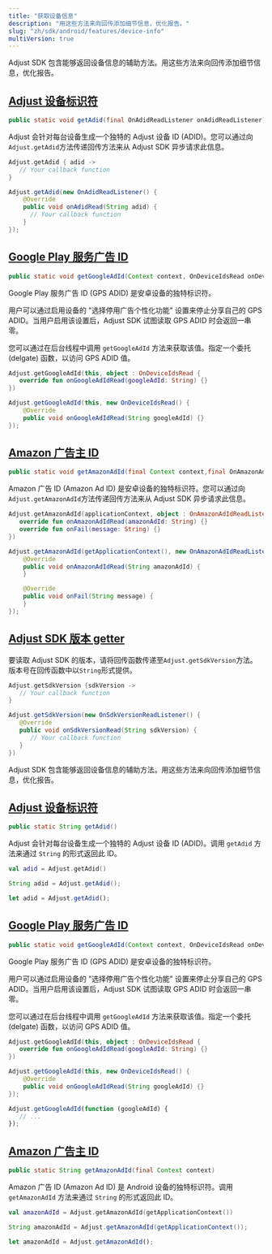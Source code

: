 ```yaml
---
title: "获取设备信息"
description: "用这些方法来向回传添加细节信息，优化报告。"
slug: "zh/sdk/android/features/device-info"
multiVersion: true
---
```


<SdkVersion version="v5">

Adjust SDK 包含能够返回设备信息的辅助方法。用这些方法来向回传添加细节信息，优化报告。

## [Adjust 设备标识符](adjust-device-identifier)

<CodeBlock title="Method signature">

```java
public static void getAdid(final OnAdidReadListener onAdidReadListener)
```

</CodeBlock>

Adjust 会针对每台设备生成一个独特的 Adjust 设备 ID \(ADID\)。您可以通过向`Adjust.getAdid`方法传递回传方法来从 Adjust SDK 异步请求此信息。

<Tabs>
<Tab title="Kotlin" sync="kotlin">

```kotlin
Adjust.getAdid { adid ->
   // Your callback function
}
```

</Tab>
<Tab title="Java" sync="java" >

```java
Adjust.getAdid(new OnAdidReadListener() {
    @Override
    public void onAdidRead(String adid) {
      // Your callback function
    }
});

```

</Tab>
</Tabs>

## [Google Play 服务广告 ID](google-play-services-advertising-id)

<CodeBlock title="Method signature">

```java
public static void getGoogleAdId(Context context, OnDeviceIdsRead onDeviceIdRead)
```

</CodeBlock>

Google Play 服务广告 ID \(GPS ADID\) 是安卓设备的独特标识符。

用户可以通过启用设备的 "选择停用广告个性化功能" 设置来停止分享自己的 GPS ADID。当用户启用该设置后，Adjust SDK 试图读取 GPS ADID 时会返回一串零。

您可以通过在后台线程中调用 `getGoogleAdId` 方法来获取该值。指定一个委托 \(delgate\) 函数，以访问 GPS ADID 值。

<Tabs>
<Tab title="Kotlin" sync="kotlin">

```kotlin
Adjust.getGoogleAdId(this, object : OnDeviceIdsRead {
   override fun onGoogleAdIdRead(googleAdId: String) {}
})
```

</Tab>
<Tab title="Java" sync="java" >

```java
Adjust.getGoogleAdId(this, new OnDeviceIdsRead() {
    @Override
    public void onGoogleAdIdRead(String googleAdId) {}
});
```

</Tab>
</Tabs>

## [Amazon 广告主 ID](amazon-advertiser-id)

<CodeBlock title="Method signature">

```java
public static void getAmazonAdId(final Context context,final OnAmazonAdIdReadListener onAmazonAdIdReadListener)
```

</CodeBlock>

Amazon 广告 ID \(Amazon Ad ID\) 是安卓设备的独特标识符。您可以通过向`Adjust.getAmazonAdId`方法传递回传方法来从 Adjust SDK 异步请求此信息。

<Tabs>
<Tab title="Kotlin" sync="kotlin">

```kotlin
Adjust.getAmazonAdId(applicationContext, object : OnAmazonAdIdReadListener {
   override fun onAmazonAdIdRead(amazonAdId: String) {}
   override fun onFail(message: String) {}
})
```

</Tab>
<Tab title="Java" sync="java" >

```java
Adjust.getAmazonAdId(getApplicationContext(), new OnAmazonAdIdReadListener() {
    @Override
    public void onAmazonAdIdRead(String amazonAdId) {
    }

    @Override
    public void onFail(String message) {
    }
});

```

</Tab>
</Tabs>

## [Adjust SDK 版本 getter](sdk-version-getter)

要读取 Adjust SDK 的版本，请将回传函数传递至`Adjust.getSdkVersion`方法。版本号在回传函数中以`String`形式提供。

<Tabs>
<Tab title="Kotlin" sync="kotlin">

```kotlin
Adjust.getSdkVersion {sdkVersion ->
   // Your callback function
}
```

</Tab>
<Tab title="Java" sync="java">

```java
Adjust.getSdkVersion(new OnSdkVersionReadListener() {
   @Override
   public void onSdkVersionRead(String sdkVersion) {
      // Your callback function
   }
})
```

</Tab>
</Tabs>
</SdkVersion>
<SdkVersion version="v4">

Adjust SDK 包含能够返回设备信息的辅助方法。用这些方法来向回传添加细节信息，优化报告。

## [Adjust 设备标识符](adjust-device-identifier)

<CodeBlock title="Method signature">

```java
public static String getAdid()
```

</CodeBlock>

Adjust 会针对每台设备生成一个独特的 Adjust 设备 ID \(ADID\)。调用 `getAdid` 方法来通过 `String` 的形式返回此 ID。

<Tabs>
<Tab title="Kotlin" sync="kotlin">

```kotlin
val adid = Adjust.getAdid()
```

</Tab>
<Tab title="Java" sync="java" >

```java
String adid = Adjust.getAdid();
```

</Tab>
<Tab title="Javascript" sync="js" >

```js
let adid = Adjust.getAdid();
```

</Tab>
</Tabs>

## [Google Play 服务广告 ID](google-play-services-advertising-id)

<CodeBlock title="Method signature">

```java
public static void getGoogleAdId(Context context, OnDeviceIdsRead onDeviceIdRead)
```

</CodeBlock>

Google Play 服务广告 ID \(GPS ADID\) 是安卓设备的独特标识符。

用户可以通过启用设备的 "选择停用广告个性化功能" 设置来停止分享自己的 GPS ADID。当用户启用该设置后，Adjust SDK 试图读取 GPS ADID 时会返回一串零。

您可以通过在后台线程中调用 `getGoogleAdId` 方法来获取该值。指定一个委托 \(delgate\) 函数，以访问 GPS ADID 值。

<Tabs>
<Tab title="Kotlin" sync="kotlin">

```kotlin
Adjust.getGoogleAdId(this, object : OnDeviceIdsRead {
   override fun onGoogleAdIdRead(googleAdId: String) {}
})
```

</Tab>
<Tab title="Java" sync="java" >

```java
Adjust.getGoogleAdId(this, new OnDeviceIdsRead() {
    @Override
    public void onGoogleAdIdRead(String googleAdId) {}
});
```

</Tab>
<Tab title="Javascript" sync="js" >

```js
Adjust.getGoogleAdId(function (googleAdId) {
   // ...
});
```

</Tab>
</Tabs>

## [Amazon 广告主 ID](amazon-advertiser-id)

<CodeBlock title="Method signature">

```java
public static String getAmazonAdId(final Context context)
```

</CodeBlock>

Amazon 广告 ID \(Amazon Ad ID\) 是 Android 设备的独特标识符。调用 `getAmazonAdId` 方法来通过 `String` 的形式返回此 ID。

<Tabs>
<Tab title="Kotlin" sync="kotlin">

```kotlin
val amazonAdId = Adjust.getAmazonAdId(getApplicationContext())
```

</Tab>
<Tab title="Java" sync="java" >

```java
String amazonAdId = Adjust.getAmazonAdId(getApplicationContext());
```

</Tab>
<Tab title="Javascript" sync="js" >

```js
let amazonAdId = Adjust.getAmazonAdId();
```

</Tab>
</Tabs>
</SdkVersion>
